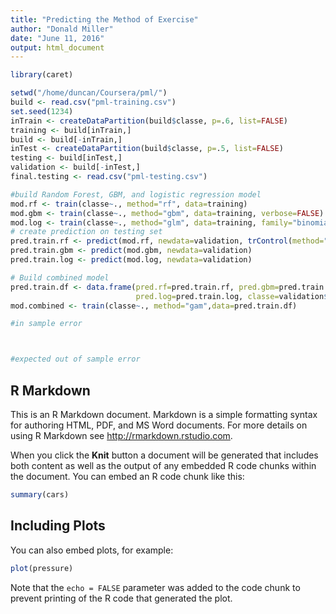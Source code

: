 ```yaml
---
title: "Predicting the Method of Exercise"
author: "Donald Miller"
date: "June 11, 2016"
output: html_document
---
```


```r
library(caret)
```

```r
setwd("/home/duncan/Coursera/pml/")
build <- read.csv("pml-training.csv")
set.seed(1234)
inTrain <- createDataPartition(build$classe, p=.6, list=FALSE)
training <- build[inTrain,]
build <- build[-inTrain,]
inTest <- createDataPartition(build$classe, p=.5, list=FALSE)
testing <- build[inTest,]
validation <- build[-inTest,]
final.testing <- read.csv("pml-testing.csv")
```

```r
#build Random Forest, GBM, and logistic regression model
mod.rf <- train(classe~., method="rf", data=training)
mod.gbm <- train(classe~., method="gbm", data=training, verbose=FALSE)
mod.log <- train(classe~., method="glm", data=training, family="binomial")
# create prediction on testing set
pred.train.rf <- predict(mod.rf, newdata=validation, trControl(method="cv"))
pred.train.gbm <- predict(mod.gbm, newdata=validation)
pred.train.log <- predict(mod.log, newdata=validation)

# Build combined model
pred.train.df <- data.frame(pred.rf=pred.train.rf, pred.gbm=pred.train.gbm, 
                            pred.log=pred.train.log, classe=validation$classe)
mod.combined <- train(classe~., method="gam",data=pred.train.df)

#in sample error



#expected out of sample error

```

## R Markdown

This is an R Markdown document. Markdown is a simple formatting syntax for authoring HTML, PDF, and MS Word documents. For more details on using R Markdown see <http://rmarkdown.rstudio.com>.

When you click the **Knit** button a document will be generated that includes both content as well as the output of any embedded R code chunks within the document. You can embed an R code chunk like this:

```r
summary(cars)
```

## Including Plots

You can also embed plots, for example:

```r
plot(pressure)
```

Note that the `echo = FALSE` parameter was added to the code chunk to prevent printing of the R code that generated the plot.

